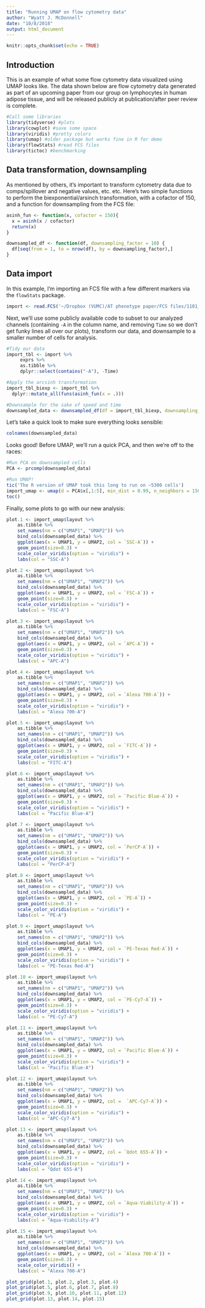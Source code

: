 ```yaml
---
title: "Running UMAP on flow cytometry data"
author: "Wyatt J. McDonnell"
date: "10/8/2018"
output: html_document
---
```


```r
knitr::opts_chunk$set(echo = TRUE)
```

## Introduction

This is an example of what some flow cytometry data visualized using UMAP looks like. The data shown below are flow cytometry data generated as part of an upcoming paper from our group on lymphocytes in human adipose tissue, and will be released publicly at publication/after peer review is complete. 

```r
#Call some libraries
library(tidyverse) #plots
library(cowplot) #save some space
library(viridis) #pretty colors
library(umap) #older package but works fine in R for demo
library(flowStats) #read FCS files
library(tictoc) #benchmarking
```

## Data transformation, downsampling

As mentioned by others, it's important to transform cytometry data due to comps/spillover and negative values, etc. etc. Here's two simple functions to perform the biexponential/arsinch transformation, with a cofactor of 150, and a function for downsampling from the FCS file: 

```r
asinh_fun <- function(x, cofactor = 150){
  x = asinh(x / cofactor)
  return(x)
}

downsampled_df <- function(df, downsampling_factor = 10) {
  df[seq(from = 1, to = nrow(df), by = downsampling_factor),]
}
```

## Data import

In this example, I'm importing an FCS file with a few different markers via the `flowStats` package.

```r
import <- read.FCS('~/Dropbox (VUMC)/AT phenotype paper/FCS files/1101_adipose_015.fcs')
```

Next, we'll use some publicly available code to subset to our analyzed channels (containing `-A` in the column name, and removing `Time` so we don't get funky lines all over our plots), transform our data, and downsample to a smaller number of cells for analysis. 

```r
#Tidy our data
import_tbl <- import %>%
     exprs %>%
     as.tibble %>%
     dplyr::select(contains("-A"), -Time)

#Apply the arcsinh transformation
import_tbl_biexp <- import_tbl %>%
  dplyr::mutate_all(funs(asinh_fun(x = .)))

#Downsample for the sake of speed and time
downsampled_data <- downsampled_df(df = import_tbl_biexp, downsampling_factor = 100)
```

Let's take a quick look to make sure everything looks sensible:
```r
colnames(downsampled_data)
```

Looks good! Before UMAP, we'll run a quick PCA, and then we're off to the races: 
```r
#Run PCA on downsampled cells
PCA <- prcomp(downsampled_data)

#Run UMAP!
tic('The R version of UMAP took this long to run on ~5300 cells')
import_umap <- umap(d = PCA$x[,1:5], min_dist = 0.99, n_neighbors = 150, random_state = 13246, verbose = TRUE)
toc()
```

Finally, some plots to go with our new analysis:
```r
plot.1 <- import_umap$layout %>%
    as.tibble %>%
    set_names(nm = c("UMAP1", "UMAP2")) %>%
    bind_cols(downsampled_data) %>%
    ggplot(aes(x = UMAP1, y = UMAP2, col = `SSC-A`)) +
    geom_point(size=0.3) +
    scale_color_viridis(option = "viridis") +
    labs(col = "SSC-A")

plot.2 <- import_umap$layout %>%
    as.tibble %>%
    set_names(nm = c("UMAP1", "UMAP2")) %>%
    bind_cols(downsampled_data) %>%
    ggplot(aes(x = UMAP1, y = UMAP2, col = `FSC-A`)) +
    geom_point(size=0.3) +
    scale_color_viridis(option = "viridis") +
    labs(col = "FSC-A")

plot.3 <- import_umap$layout %>%
    as.tibble %>%
    set_names(nm = c("UMAP1", "UMAP2")) %>%
    bind_cols(downsampled_data) %>%
    ggplot(aes(x = UMAP1, y = UMAP2, col = `APC-A`)) +
    geom_point(size=0.3) +
    scale_color_viridis(option = "viridis") +
    labs(col = "APC-A")

plot.4 <- import_umap$layout %>%
    as.tibble %>%
    set_names(nm = c("UMAP1", "UMAP2")) %>%
    bind_cols(downsampled_data) %>%
    ggplot(aes(x = UMAP1, y = UMAP2, col = `Alexa 700-A`)) +
    geom_point(size=0.3) +
    scale_color_viridis(option = "viridis") +
    labs(col = "Alexa 700-A")

plot.5 <- import_umap$layout %>%
    as.tibble %>%
    set_names(nm = c("UMAP1", "UMAP2")) %>%
    bind_cols(downsampled_data) %>%
    ggplot(aes(x = UMAP1, y = UMAP2, col = `FITC-A`)) +
    geom_point(size=0.3) +
    scale_color_viridis(option = "viridis") +
    labs(col = "FITC-A")

plot.6 <- import_umap$layout %>%
    as.tibble %>%
    set_names(nm = c("UMAP1", "UMAP2")) %>%
    bind_cols(downsampled_data) %>%
    ggplot(aes(x = UMAP1, y = UMAP2, col = `Pacific Blue-A`)) +
    geom_point(size=0.3) +
    scale_color_viridis(option = "viridis") +
    labs(col = "Pacific Blue-A")

plot.7 <- import_umap$layout %>%
    as.tibble %>%
    set_names(nm = c("UMAP1", "UMAP2")) %>%
    bind_cols(downsampled_data) %>%
    ggplot(aes(x = UMAP1, y = UMAP2, col = `PerCP-A`)) +
    geom_point(size=0.3) +
    scale_color_viridis(option = "viridis") +
    labs(col = "PerCP-A")

plot.8 <- import_umap$layout %>%
    as.tibble %>%
    set_names(nm = c("UMAP1", "UMAP2")) %>%
    bind_cols(downsampled_data) %>%
    ggplot(aes(x = UMAP1, y = UMAP2, col = `PE-A`)) +
    geom_point(size=0.3) +
    scale_color_viridis(option = "viridis") +
    labs(col = "PE-A")

plot.9 <- import_umap$layout %>%
    as.tibble %>%
    set_names(nm = c("UMAP1", "UMAP2")) %>%
    bind_cols(downsampled_data) %>%
    ggplot(aes(x = UMAP1, y = UMAP2, col = `PE-Texas Red-A`)) +
    geom_point(size=0.3) +
    scale_color_viridis(option = "viridis") +
    labs(col = "PE-Texas Red-A")

plot.10 <- import_umap$layout %>%
    as.tibble %>%
    set_names(nm = c("UMAP1", "UMAP2")) %>%
    bind_cols(downsampled_data) %>%
    ggplot(aes(x = UMAP1, y = UMAP2, col = `PE-Cy7-A`)) +
    geom_point(size=0.3) +
    scale_color_viridis(option = "viridis") +
    labs(col = "PE-Cy7-A")

plot.11 <- import_umap$layout %>%
    as.tibble %>%
    set_names(nm = c("UMAP1", "UMAP2")) %>%
    bind_cols(downsampled_data) %>%
    ggplot(aes(x = UMAP1, y = UMAP2, col = `Pacific Blue-A`)) +
    geom_point(size=0.3) +
    scale_color_viridis(option = "viridis") +
    labs(col = "Pacific Blue-A")

plot.12 <- import_umap$layout %>%
    as.tibble %>%
    set_names(nm = c("UMAP1", "UMAP2")) %>%
    bind_cols(downsampled_data) %>%
    ggplot(aes(x = UMAP1, y = UMAP2, col =  `APC-Cy7-A`)) +
    geom_point(size=0.3) +
    scale_color_viridis(option = "viridis") +
    labs(col = "APC-Cy7-A")

plot.13 <- import_umap$layout %>%
    as.tibble %>%
    set_names(nm = c("UMAP1", "UMAP2")) %>%
    bind_cols(downsampled_data) %>%
    ggplot(aes(x = UMAP1, y = UMAP2, col = `Qdot 655-A`)) +
    geom_point(size=0.3) +
    scale_color_viridis(option = "viridis") +
    labs(col = "Qdot 655-A")

plot.14 <- import_umap$layout %>%
    as.tibble %>%
    set_names(nm = c("UMAP1", "UMAP2")) %>%
    bind_cols(downsampled_data) %>%
    ggplot(aes(x = UMAP1, y = UMAP2, col = `Aqua-Viability-A`)) +
    geom_point(size=0.3) +
    scale_color_viridis(option = "viridis") +
    labs(col = "Aqua-Viability-A")

plot.15 <- import_umap$layout %>%
    as.tibble %>%
    set_names(nm = c("UMAP1", "UMAP2")) %>%
    bind_cols(downsampled_data) %>%
    ggplot(aes(x = UMAP1, y = UMAP2, col = `Alexa 700-A`)) +
    geom_point(size=0.3) +
    scale_color_viridis() +
    labs(col = "Alexa 700-A")

plot_grid(plot.1, plot.2, plot.3, plot.4)
plot_grid(plot.5, plot.6, plot.7, plot.8)
plot_grid(plot.9, plot.10, plot.11, plot.12)
plot_grid(plot.13, plot.14, plot.15)
```

